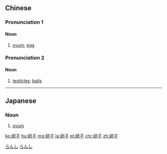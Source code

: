 ==Chinese==
{{zh-forms}}

===Pronunciation 1===
{{zh-pron
|m=luǎnzǐ
|c=leon5-2 zi2
|cat=n
}}

====Noun====
{{zh-noun}}

# [[ovum]]; [[egg]]

===Pronunciation 2===
{{zh-pron
|m=luǎnzi,luǎnzǐ,2nb=variant
|cat=n
}}

====Noun====
{{zh-noun}}

# {{lb|zh|colloquial}} [[testicles]]; [[balls]]

----

==Japanese==
{{ja-kanjitab|らん|し|yomi=on}}

===Noun===
{{ja-noun|らんし}}

# {{lb|ja|cytology}} [[ovum]]

[[Category:ja:Cytology|らんし]]
[[Category:ja:Eggs|らんし]]

[[ko:卵子]]
[[hu:卵子]]
[[mg:卵子]]
[[ja:卵子]]
[[pt:卵子]]
[[chr:卵子]]
[[zh:卵子]]